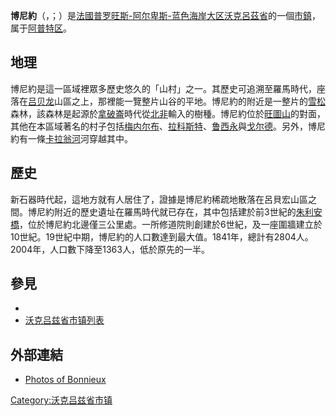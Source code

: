 {{noteTA|G1=法国地名}}
{{Infobox French commune
|arrondissement         = [[阿普特区|阿普特区]]
}}
'''博尼約'''（{{lang-fr|Bonnieux}}，{{IPA-fr|bɔnjø}}；{{lang-oc|Bonius}}）是[[法國|法國]][[普罗旺斯-阿尔卑斯-蓝色海岸大区|普罗旺斯-阿尔卑斯-蓝色海岸大区]][[沃克呂茲省|沃克呂茲省]]的一個[[市镇_(法国)|市鎮]]，属于[[阿普特区|阿普特区]]。

== 地理 ==
博尼約是這一區域裡眾多歷史悠久的「山村」之一。其歷史可追溯至羅馬時代，座落在[[吕贝龙|吕贝龙]]山區之上，那裡能一覽整片山谷的平地。博尼約的附近是一整片的[[雪松|雪松]]森林，該森林是起源於[[拿破崙一世|拿破崙]]時代從[[北非|北非]]輸入的樹種。博尼約位於[[旺圖山|旺圖山]]的對面，其他在本區域著名的村子包括[[梅内尔布|梅内尔布]]、[[拉科斯特|拉科斯特]]、[[鲁西永_(沃克吕兹省)|鲁西永]]與[[戈尔德|戈尔德]]。另外，博尼約有一條[[卡拉翁河|卡拉翁河]]河穿越其中。

== 歷史 ==
新石器時代起，這地方就有人居住了，證據是博尼約稀疏地散落在呂貝宏山區之間。博尼約附近的歷史遺址在羅馬時代就已存在，其中包括建於前3世紀的[[朱利安橋|朱利安橋]]，位於博尼約北邊僅三公里處。一所修道院則創建於6世紀，及一座圍牆建立於10世紀。19世紀中期，博尼約的人口數達到最大值。1841年，總計有2804人。2004年，人口數下降至1363人，低於原先的一半。

== 參見 ==
* {{tsl|en|Luberon AOC|呂貝隆 AOC}}
*[[沃克吕兹省市镇列表|沃克吕兹省市镇列表]]

== 外部連結 ==
{{Commons category|Bonnieux}}
* [http://www.luberonexperience.com/photos/bonnieux/index.htm Photos of Bonnieux]{{Wayback|url=http://www.luberonexperience.com/photos/bonnieux/index.htm |date=20111202155910 }}

{{沃克吕兹省市鎮}}

[[Category:沃克吕兹省市镇|Category:沃克吕兹省市镇]]